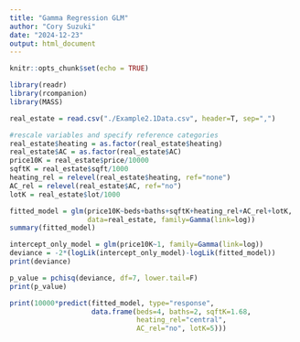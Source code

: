 ---
title: "Gamma Regression GLM"
author: "Cory Suzuki"
date: "2024-12-23"
output: html_document
---

```{r setup, include=FALSE}
knitr::opts_chunk$set(echo = TRUE)
```

```{r}
library(readr)
library(rcompanion)
library(MASS)
```

```{r}
real_estate = read.csv("./Example2.1Data.csv", header=T, sep=",")

#rescale variables and specify reference categories
real_estate$heating = as.factor(real_estate$heating)
real_estate$AC = as.factor(real_estate$AC)
price10K = real_estate$price/10000
sqftK = real_estate$sqft/1000
heating_rel = relevel(real_estate$heating, ref="none")
AC_rel = relevel(real_estate$AC, ref="no")
lotK = real_estate$lot/1000
```

```{r}
fitted_model = glm(price10K~beds+baths+sqftK+heating_rel+AC_rel+lotK,
                   data=real_estate, family=Gamma(link=log))
summary(fitted_model)
```

```{r}
intercept_only_model = glm(price10K~1, family=Gamma(link=log))
deviance = -2*(logLik(intercept_only_model)-logLik(fitted_model))
print(deviance)
```

```{r}
p_value = pchisq(deviance, df=7, lower.tail=F)
print(p_value)
```
```{r}
print(10000*predict(fitted_model, type="response",
                    data.frame(beds=4, baths=2, sqftK=1.68,
                               heating_rel="central",
                               AC_rel="no", lotK=5)))
```
